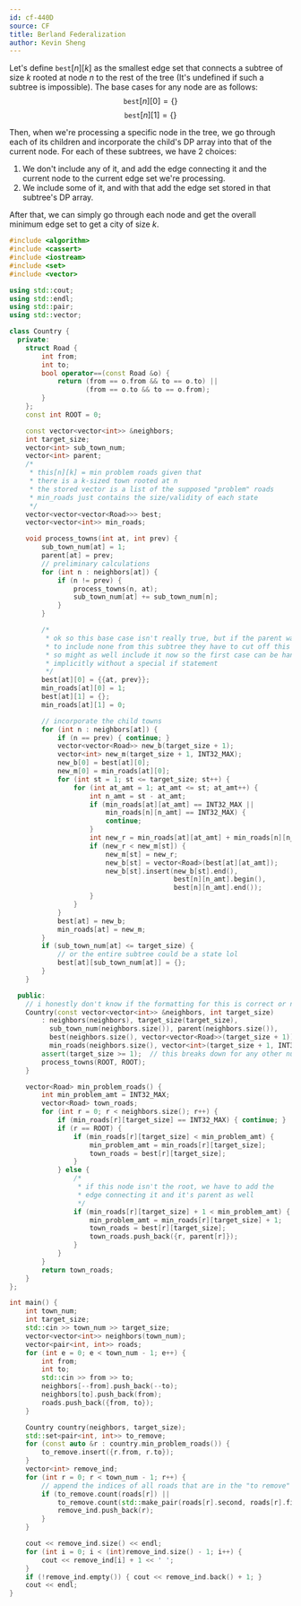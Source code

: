 ```yaml
---
id: cf-440D
source: CF
title: Berland Federalization
author: Kevin Sheng
---
```


Let's define $\texttt{best}[n][k]$ as the smallest edge set that connects a subtree of size $k$ rooted at node $n$ to the rest of the tree (It's undefined if such a subtree is impossible).
The base cases for any node are as follows:
$$
\texttt{best}[n][0] = \{\}
$$
$$
\texttt{best}[n][1] = \{\}
$$

Then, when we're processing a specific node in the tree, we go through each of its children and incorporate the child's DP array into that of the current node.
For each of these subtrees, we have 2 choices:
1. We don't include any of it, and add the edge connecting it and the current node to the current edge set we're processing.
2. We include some of it, and with that add the edge set stored in that subtree's DP array.

After that, we can simply go through each node and get the overall minimum edge set to get a city of size $k$.

<LanguageSection>
<CPPSection>

```cpp
#include <algorithm>
#include <cassert>
#include <iostream>
#include <set>
#include <vector>

using std::cout;
using std::endl;
using std::pair;
using std::vector;

class Country {
  private:
	struct Road {
		int from;
		int to;
		bool operator==(const Road &o) {
			return (from == o.from && to == o.to) ||
			       (from == o.to && to == o.from);
		}
	};
	const int ROOT = 0;

	const vector<vector<int>> &neighbors;
	int target_size;
	vector<int> sub_town_num;
	vector<int> parent;
	/*
	 * this[n][k] = min problem roads given that
	 * there is a k-sized town rooted at n
	 * the stored vector is a list of the supposed "problem" roads
	 * min_roads just contains the size/validity of each state
	 */
	vector<vector<vector<Road>>> best;
	vector<vector<int>> min_roads;

	void process_towns(int at, int prev) {
		sub_town_num[at] = 1;
		parent[at] = prev;
		// preliminary calculations
		for (int n : neighbors[at]) {
			if (n != prev) {
				process_towns(n, at);
				sub_town_num[at] += sub_town_num[n];
			}
		}

		/*
		 * ok so this base case isn't really true, but if the parent wants
		 * to include none from this subtree they have to cut off this road
		 * so might as well include it now so the first case can be handled
		 * implicitly without a special if statement
		 */
		best[at][0] = {{at, prev}};
		min_roads[at][0] = 1;
		best[at][1] = {};
		min_roads[at][1] = 0;

		// incorporate the child towns
		for (int n : neighbors[at]) {
			if (n == prev) { continue; }
			vector<vector<Road>> new_b(target_size + 1);
			vector<int> new_m(target_size + 1, INT32_MAX);
			new_b[0] = best[at][0];
			new_m[0] = min_roads[at][0];
			for (int st = 1; st <= target_size; st++) {
				for (int at_amt = 1; at_amt <= st; at_amt++) {
					int n_amt = st - at_amt;
					if (min_roads[at][at_amt] == INT32_MAX ||
					    min_roads[n][n_amt] == INT32_MAX) {
						continue;
					}
					int new_r = min_roads[at][at_amt] + min_roads[n][n_amt];
					if (new_r < new_m[st]) {
						new_m[st] = new_r;
						new_b[st] = vector<Road>(best[at][at_amt]);
						new_b[st].insert(new_b[st].end(),
						                 best[n][n_amt].begin(),
						                 best[n][n_amt].end());
					}
				}
			}
			best[at] = new_b;
			min_roads[at] = new_m;
		}
		if (sub_town_num[at] <= target_size) {
			// or the entire subtree could be a state lol
			best[at][sub_town_num[at]] = {};
		}
	}

  public:
	// i honestly don't know if the formatting for this is correct or not lmao
	Country(const vector<vector<int>> &neighbors, int target_size)
	    : neighbors(neighbors), target_size(target_size),
	      sub_town_num(neighbors.size()), parent(neighbors.size()),
	      best(neighbors.size(), vector<vector<Road>>(target_size + 1)),
	      min_roads(neighbors.size(), vector<int>(target_size + 1, INT32_MAX)) {
		assert(target_size >= 1);  // this breaks down for any other number lol
		process_towns(ROOT, ROOT);
	}

	vector<Road> min_problem_roads() {
		int min_problem_amt = INT32_MAX;
		vector<Road> town_roads;
		for (int r = 0; r < neighbors.size(); r++) {
			if (min_roads[r][target_size] == INT32_MAX) { continue; }
			if (r == ROOT) {
				if (min_roads[r][target_size] < min_problem_amt) {
					min_problem_amt = min_roads[r][target_size];
					town_roads = best[r][target_size];
				}
			} else {
				/*
				 * if this node isn't the root, we have to add the
				 * edge connecting it and it's parent as well
				 */
				if (min_roads[r][target_size] + 1 < min_problem_amt) {
					min_problem_amt = min_roads[r][target_size] + 1;
					town_roads = best[r][target_size];
					town_roads.push_back({r, parent[r]});
				}
			}
		}
		return town_roads;
	}
};

int main() {
	int town_num;
	int target_size;
	std::cin >> town_num >> target_size;
	vector<vector<int>> neighbors(town_num);
	vector<pair<int, int>> roads;
	for (int e = 0; e < town_num - 1; e++) {
		int from;
		int to;
		std::cin >> from >> to;
		neighbors[--from].push_back(--to);
		neighbors[to].push_back(from);
		roads.push_back({from, to});
	}

	Country country(neighbors, target_size);
	std::set<pair<int, int>> to_remove;
	for (const auto &r : country.min_problem_roads()) {
		to_remove.insert({r.from, r.to});
	}
	vector<int> remove_ind;
	for (int r = 0; r < town_num - 1; r++) {
		// append the indices of all roads that are in the "to remove" list
		if (to_remove.count(roads[r]) ||
		    to_remove.count(std::make_pair(roads[r].second, roads[r].first))) {
			remove_ind.push_back(r);
		}
	}

	cout << remove_ind.size() << endl;
	for (int i = 0; i < (int)remove_ind.size() - 1; i++) {
		cout << remove_ind[i] + 1 << ' ';
	}
	if (!remove_ind.empty()) { cout << remove_ind.back() + 1; }
	cout << endl;
}
```

</CPPSection>
</LanguageSection>
